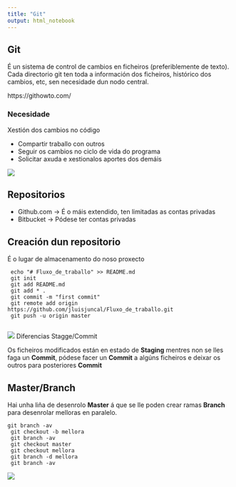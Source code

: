 ```yaml
---
title: "Git"
output: html_notebook
---
```


## Git

É un sistema de control de cambios en ficheiros (preferiblemente de texto).
Cada directorio git ten toda a información dos ficheiros, histórico dos cambios, etc,
sen necesidade dun nodo central.

https://githowto.com/

### Necesidade



Xestión dos cambios no código

- Compartir traballo con outros
- Seguir os cambios no ciclo de vida do programa
- Solicitar axuda e xestionalos aportes dos demáis

![](Imaxes/git_fogo.png)

## Repositorios

- Github.com -> É o máis extendido, ten limitadas as contas privadas
- Bitbucket -> Pódese ter contas privadas

## Creación dun repositorio

É o lugar de almacenamento do noso proxecto


```
 echo "# Fluxo_de_traballo" >> README.md
 git init
 git add README.md
 git add * .
 git commit -m "first commit"
 git remote add origin https://github.com/jluisjuncal/Fluxo_de_traballo.git
 git push -u origin master
 
```
![](Imaxes/git_fluxo.png)
Diferencias Stagge/Commit

Os ficheiros modificados están en estado de **Staging** mentres non se lles faga un **Commit**,
pódese facer un **Commit** a algúns ficheiros e deixar os outros para posteriores **Commit**


## Master/Branch

Hai unha liña de desenrolo **Master** á que se lle poden crear ramas **Branch** para 
desenrolar melloras en paralelo.

```
git branch -av
 git checkout -b mellora
 git branch -av
 git checkout master
 git checkout mellora
 git branch -d mellora
 git branch -av
```

![](Imaxes/git_branch.jpeg)




